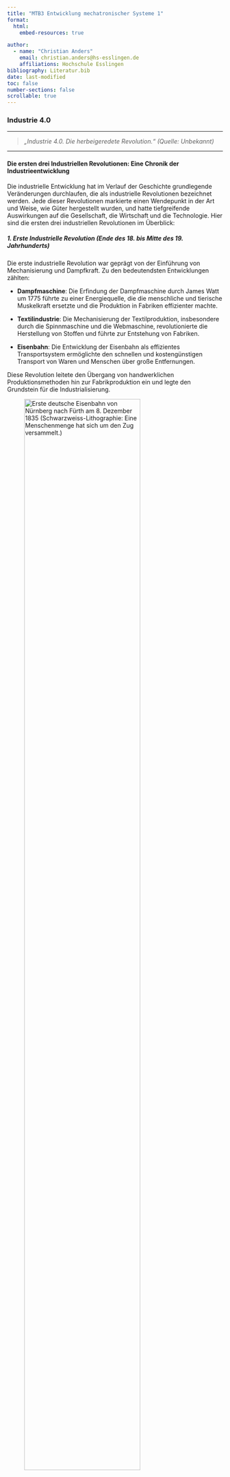 ```yaml
---
title: "MTB3 Entwicklung mechatronischer Systeme 1"
format:
  html:
    embed-resources: true

author:
  - name: "Christian Anders"
    email: christian.anders@hs-esslingen.de
    affiliations: Hochschule Esslingen
bibliography: Literatur.bib
date: last-modified
toc: false
number-sections: false
scrollable: true
---
```


<!-- 
::: {.callout-warning}
## WARNING!
**THIS DOCUMENT IS STILL WORK IN PROGRESS!!!**
:::
-->

<!-- -------------------------------------------------------------------------

                       Industrie 4.0

-------------------------------------------------------------------------- -->

### Industrie 4.0

---

> *„Industrie 4.0. Die herbeigeredete Revolution.“ (Quelle: Unbekannt)*

---

#### Die ersten drei Industriellen Revolutionen: Eine Chronik der Industrieentwicklung

Die industrielle Entwicklung hat im Verlauf der Geschichte grundlegende Veränderungen durchlaufen, die als industrielle Revolutionen bezeichnet werden. Jede dieser Revolutionen markierte einen Wendepunkt in der Art und Weise, wie Güter hergestellt wurden, und hatte tiefgreifende Auswirkungen auf die Gesellschaft, die Wirtschaft und die Technologie. Hier sind die ersten drei industriellen Revolutionen im Überblick:


##### 1. Erste Industrielle Revolution (Ende des 18. bis Mitte des 19. Jahrhunderts)

Die erste industrielle Revolution war geprägt von der Einführung von Mechanisierung und Dampfkraft. Zu den bedeutendsten Entwicklungen zählten:

- **Dampfmaschine**: Die Erfindung der Dampfmaschine durch James Watt um 1775 führte zu einer Energiequelle, die die menschliche und tierische Muskelkraft ersetzte und die Produktion in Fabriken effizienter machte.

- **Textilindustrie**: Die Mechanisierung der Textilproduktion, insbesondere durch die Spinnmaschine und die Webmaschine, revolutionierte die Herstellung von Stoffen und führte zur Entstehung von Fabriken.

- **Eisenbahn**: Die Entwicklung der Eisenbahn als effizientes Transportsystem ermöglichte den schnellen und kostengünstigen Transport von Waren und Menschen über große Entfernungen.

Diese Revolution leitete den Übergang von handwerklichen Produktionsmethoden hin zur Fabrikproduktion ein und legte den Grundstein für die Industrialisierung.

![Erste deutsche Eisenbahn von Nürnberg nach Fürth am 8. Dezember 1835 (Schwarzweiss-Lithographie: Eine Menschenmenge hat sich um den Zug versammelt.)](images/Adler1835.jpg){width=80% #fig-adler1835}


##### 2. Zweite Industrielle Revolution (Mitte bis Ende des 19. Jahrhunderts)

Die zweite industrielle Revolution wurde durch technologische Fortschritte in der Stahlproduktion, Elektrizität und Chemie geprägt. Zu den wichtigsten Entwicklungen gehörten:

- **Stahlproduktion**: Die Einführung des Bessemer-Verfahrens zur kostengünstigen Herstellung von Stahl ermöglichte den Bau von stärkeren Strukturen und Maschinen.

- **Elektrizität**: Die kommerzielle Nutzung der Elektrizität ermöglichte die Entwicklung von elektrischen Maschinen, Beleuchtung und Kommunikationssystemen. Maschinen konnten damit an dem Ort aufgestellt werden, an dem sie für die Produktionsabläufe am effizientesten waren.

- **Verbrennungsmotor**: Die Erfindung des Verbrennungsmotors leitete eine neue Ära der Mobilität ein und ermöglichte den Einsatz von Automobilen und Flugzeugen. Der Logistiksektor, wie wir ihn heute kennen, entstand.

Diese Phase brachte eine verstärkte Industrialisierung, eine zunehmende Urbanisierung und einen raschen technologischen Fortschritt mit sich.


##### 3. Dritte Industrielle Revolution (20. Jahrhundert)

Die dritte industrielle Revolution wurde durch die Einführung von Informationstechnologie und Automation gekennzeichnet. Zu den Schlüsselentwicklungen zählten:

- **Elektronik und Computer**: Die Entwicklung von Transistoren und Computern ermöglichte die Automatisierung von Prozessen und die Verarbeitung großer Datenmengen.

- **Mikroprozessor**: Die Erfindung des Mikroprozessors revolutionierte die Computertechnologie und legte den Grundstein für moderne IT-Systeme.

- **Internet**: Die Einführung des Internets schuf eine vernetzte Welt, in der Informationen und Kommunikation global verfügbar wurden.

Die dritte industrielle Revolution brachte die Automatisierung in Fertigungsprozesse und führte zu einer verstärkten Integration von Computertechnologie in verschiedenen Bereichen.

Jede dieser industriellen Revolutionen hatte tiefgreifende Auswirkungen auf die Gesellschaft, Wirtschaft und Technologie und ebnete den Weg für die fortschreitende Entwicklung der Industrie bis zur heutigen vierten industriellen Revolution, auch bekannt als Industrie 4.0.


#### Industrie 4.0: Die Evolution der Fertigungsprozesse und Technologien

In den letzten Jahrzehnten hat die Industrielandschaft eine transformative Entwicklung durchlaufen, die durch die fortschreitende Integration von Informationstechnologie in die Fertigungsprozesse geprägt ist. Dieser Paradigmenwechsel wird als "Industrie 4.0" bezeichnet und kennzeichnet den Übergang von konventionellen Fertigungsanlagen zu intelligenten, vernetzten und autonom agierenden Produktionsumgebungen. Industrie 4.0 hat das Potenzial, die Effizienz, Flexibilität und Qualität der Fertigung erheblich zu steigern. 

Der Begriff "Industrie 4.0" wurde erstmals im Jahr 2011 in Deutschland geprägt und steht für die vierte industrielle Revolution. Diese Revolution baut auf den vorherigen Entwicklungsstufen auf: Die erste mechanisierte Produktion, die zweite Massenproduktion mit Hilfe von Elektrizität und Fließbändern und die dritte Phase, die durch die Automatisierung von Produktionsprozessen mithilfe von Elektronik und IT geprägt war. Industrie 4.0 stellt eine integrierte Symbiose aus Produktions- und Informationstechnologie dar.

1. **Vernetzung und Kommunikation**: Ein Kernmerkmal von Industrie 4.0 ist die nahtlose Vernetzung von Maschinen, Anlagen, Produkten und Menschen. Das Internet der Dinge (IoT) ermöglicht die Kommunikation und Datenaustausch in Echtzeit. Dadurch können Informationen über den gesamten Produktionsprozess hinweg erfasst und analysiert werden, was zu einer verbesserten Transparenz und Überwachung führt.

2. **Intelligente Produktionssysteme**: Industrie 4.0 führt zu autonomen Produktionsprozessen, bei denen intelligente Maschinen und Systeme eigenständige Entscheidungen treffen können. Dies wird durch fortschrittliche Sensorik, künstliche Intelligenz (KI) und maschinelles Lernen ermöglicht. Die Fertigung kann sich so flexibel an veränderte Bedingungen anpassen und optimieren.

3. **Digitaler Zwilling**: Ein weiteres Schlüsselkonzept ist der **"Digitale Zwilling"**. Hierbei handelt es sich um eine virtuelle Darstellung eines physischen Produkts oder einer Anlage. Durch den digitalen Zwilling können Simulationen und Analysen durchgeführt werden, um die Effizienz zu steigern, Fehler vorherzusagen und innovative Produkte zu entwickeln.

4. **Dezentrale Entscheidungsstrukturen**: Industrie 4.0 bricht mit den hierarchischen Strukturen der Vergangenheit. Entscheidungen werden vermehrt dezentral getroffen, da die intelligenten Systeme vor Ort reagieren können. Dies erhöht die Reaktionsfähigkeit und ermöglicht eine schnellere Anpassung an Marktveränderungen.

5. **Individualisierung**: Durch die nahezu maßgeschneiderte Produktion wird die Massenproduktion abgelöst. Kundenanforderungen können flexibel und effizient erfüllt werden, was zu personalisierten Produkten führt.

Industrie 4.0 markiert den Verfechtern der vierten industriellen Revolution nach eine weitere entscheidende Phase in der Entwicklung der Industrie. Die Verschmelzung von Produktionstechnologie und Informationsverarbeitung bietet demnach ein enormes Potenzial zur Steigerung der Effizienz, Qualität und Anpassungsfähigkeit von Fertigungsprozessen. Die Einführung von intelligenten, vernetzten Produktionssystemen verändert nicht nur die Art und Weise, wie Produkte hergestellt werden, sondern auch die Art und Weise, wie Unternehmen ihre Wettbewerbsfähigkeit gestalten. Die erfolgreiche Umsetzung erfordert jedoch nicht nur technologische Innovationen, sondern auch einen kulturellen Wandel und eine strategische Neuausrichtung der Unternehmen.

Die seit 2023 aufkommende Euphorie rund um die Künstliche Intelligenz hat das Potenzial, den Hype um die Industrie 4.0 weit in den Schatten zu stellen. Im Rückblick mag der geneigte Leser in einigen Jahren feststellen, dass in der Zukunft die KI als Treiber der vierten Industriellen Revolution bezeichneten industrieller Entwicklung gesehen wird und der in Deutschland aufgeflackerte Hype der vergangenen Jahre um das Internet der Dinge (IoT) schnell durch die KI in den Schatten gestellt werden wird.

<!--
### Internet of Things (IoT)

#### Beschreibung der Technologie

Das Internet of Things (IoT, Deutsch: Internet der Dinge) bezeichnet die Vernetzung physischer Objekte (Things, Dinge) über das Internet oder andere Netzwerke. Über das Netzwerk können diese Objekte kommunizieren bzw. Daten empfangen, verarbeiten und senden (vgl. Abschn. 3.9). Die Objekte sind eindeutig digital identifizierbar und lassen sich über das Netzwerk einzeln ansteuern. Sie sammeln über Sensoren Daten über ihre Umwelt oder ihren eigenen Zustand und können ggf. autonom darauf reagieren. Ziel des Datenaustauschs ist vielfach die selbstständige Erbringung einer Leistung im Verbund mehrerer Objekte. Ein Beispiel illustriert Abb. 4.13: Ein Werkstück identifiziert sich selbst und seinen Bearbeitungszustand in einer Smart Factory mit Hilfe eines RFID-Chips (Radio Frequency Identification, vgl. Abschn. 3.9). Mittels des RFID-Chips lässt sich das Werkstück in der Fabrik kontaktlos über Funkwellen lokalisieren und über seine IP-Adresse, die in den Daten des RFID-Chips hinterlegt ist, eindeutig identifizieren. Während der Bearbeitung des Werkstücks werden von den Maschinen die erforderlichen Fertigungsschritte aus dem RFID-Chip ausgelesen, anschließend durchgeführt und dann im Chip dokumentiert. Danach wird das Werkstück über ein Transportsystem automatisiert zur nächsten Bearbeitungsstation weitergeleitet.

Bei den Anwendungsfällen für IoT handelt es sich nicht nur um die vernetzte Infrastruktur industrieller Anwendungen wie etwa Maschinen einer Fertigungslinie in einer Smart Factory, sondern ebenso um die Vernetzung von Alltagsgegenständen im privaten Bereich wie beispielsweise Küchenmaschinen. Sensoren an diesen Objekten erfassen Daten wie Temperatur, Druck, Feuchtigkeit oder Bewegung und übertragen diese an andere vernetzte Objekte oder IT-Systeme. Ein Beispiel ist ein Fitness-Armband, das Daten über die Körperfunktionen des Trägers sammelt und an eine Smartphone-App überträgt. Die App dient der Überwachung und Analyse der Körperfunktionsdaten und leitet Hinweise zu Ernährung und sportlichen Aktivitäten ab, um die Fitness des Nutzers zu steigern. Häufige Eigenschaften eines IoT-Netzwerks sind die selbstständige Kommunikation unter den einzelnen Objekten, eine automatisierte Steuerung der verbundenen Objekte in einem IoT-Netzwerk oder die für den Nutzer unsichtbare Integration der Objekte zwecks alltagsfähiger Akzeptanz wie etwa bei einer vernetzten Küchenmaschine.

Wie funktioniert das IoT? Eine generische IoT-Architektur wie das illustrative Beispiel in Abb. 4.14 besteht im Wesentlichen aus drei Schichten. Die erste Schicht sind die Datenquellen, vor allem aus den Sensoren der Objekte in der physischen Welt. Die Basis für die Datenverarbeitung sind sogenannte eingebettete Systeme. Dies sind aufeinander abgestimmte IT-Komponenten wie zum Beispiel Sensoren und Mikroprozessoren. Ggf. speisen weitere IT-Systeme wie etwa ein Manufacturing Execution System (MES) weitere Daten ins Netzwerk. In der zweiten Schicht erfolgt die Vernetzung der Objekte untereinander oder mit einem zentralen Steuerungssystem. Die Grundlage für die Vernetzung der Objekte bildet eine Kommunikationsinfrastruktur. Die Objekte sind entweder über ein lokales Netzwerk, über einen Funkstandard wie etwa LoRaWAN, oder via Internet miteinander verbunden. Die Basis für den automatisierten Informationsaustausch sind häufig Cloud-Lösungen (vgl. Abschn. 4.3.9), da diese nicht nur die großen Datenmengen effizient verarbeiten können, sondern den Zugriff auf die gespeicherten Daten von jedem Ort aus über das Internet ermöglichen. Für den Datenaustausch sind zusätzliche Integrationsplattformen erforderlich, welche die Konnektivität zwischen den Objekten und IT-Systemen sowie die Sicherheit und das Datenmanagement unterstützen. Diese Zwischenschicht lässt sich auch als „Datendrehscheibe“ zwischen der physischen und digitalen Welt auffassen. Die digitale Welt der Applikationen und der Analyse stellt die dritte Schicht dar. Diese umfasst die digitalen Dienste wie die Auswertung oder Präsentation von Sensordaten, die Steuerung von Objekten oder die Automatisierung von Prozessen. Die Daten werden wiederum via Cloud oder durch andere IT-Server bereitgestellt.

![Beispielhafte IoT-Architektur mit drei Schichten. (Quelle: @bender_pahlbeitz_2021)](images/436275_2_De_4_Fig14_HTML.png){width=80% #fig-iotebenen}

Was ist der Unterschied zwischen dem IoT und dem IIoT? Das IoT umfasst sowohl die Vernetzung von Objekten aus dem geschäftlichen als auch aus dem privaten Umfeld. Das IIoT (Industrial Internet of Things) ist der IoT-Ansatz, der sich auf die industriellen Anwendungen im Bereich von Produktionssystemen bezieht. Dabei unterstützen Sensordaten die genaue und echtzeitnahe Steuerung der Prozesse, die Qualitätskontrolle der Produkte und das frühzeitige Erkennen erforderlicher Wartungsmaßnahmen. In der Logistik dienen RFID-Tags (vgl. Abschn. 3.9) dem automatisierten Lokalisieren von Packstücken oder dem Erfassen von Warenein- und -ausgängen.

Der Begriff Edge Computing bezieht sich auf Technologien, die lokal die Klassifizierung, Aggregation und Vorverarbeitung von Daten an den „Rändern“ eines Netzes nahe an den Sensoren ermöglichen. Sogenannte „Edge Devices“ verwalten verschiedene IIoT-Geräte im Sensornetzwerk. Von diesen erhalten sie ständig eine hohe Rate an (Maschinen-)Daten. Das Edge Device verarbeitet die Rohdaten direkt im IIoT-Gerät selbst oder in dessen unmittelbarer Nähe. Edge Computing wird typischerweise für einfache Analysen genutzt und verarbeitet die Daten außerhalb der Cloud, um sie dann weiterzuleiten. Der Informationsfluss funktioniert aber auch andersherum. Die Analyseergebnisse aggregierter Daten aus der Cloud können wiederum an die Edge Devices zurück übertragen werden. Die Edge Devices können somit über die Steuerung der IIoT-Geräte autonom mit den Fertigungsmaschinen interagieren und die über die Cloud Services erstellten Regeln und Befehle ausführen.

Typische Anwendungsfelder und Praxisbeispiele
Das IoT wird in diversen Bereichen angewendet und dient dabei in der Regel der Auswertung und/oder Weiterverarbeitung der gewonnenen Daten zu Steuerungszwecken. Anwendungsfelder für IoT lassen sich nicht nur im geschäftlichen Umfeld, sondern ebenso im privaten und öffentlichen Kontext finden. Ein Beispiel für die Anwendung von IoT im geschäftlichen Kontext ist eine Smart Factory. Eine Smart Factory (deutsch: intelligente Fabrik) ist ein Fertigungskonzept der Industrie 4.0 (vgl. Abschn. 3.7). Die Produkte, Bauteile, Werkstücke, Maschinen oder auch Roboter kommunizieren untereinander mittels eines IoT-Netzwerks, sodass sich beispielsweise Produkte eigenständig durch die Fertigung steuern können (vgl. auch digitaler Zwilling und CPS, Abschn. 4.3.7 bzw. 4.3.8). Wichtige Informationen für den Fertigungsprozess wie Produktvariante und Bearbeitungsstatus werden dabei aus Werkstücken oder Werkstückträgern ausgelesen, vgl. das einleitende Beispiel. Der Datenaustausch erfolgt ggf. nicht nur zwischen den vorgenannten Elementen, sondern gleichermaßen mit einem zentralen IT-System zur Überwachung des Produktionssystems. Ein weiteres Beispiel sind Drucker, deren Sensoren den Füllstand der Tonerkartuschen an ein zentrales IT-System melden. Bei Unterschreiten eines Mindestfüllstands bestellt das vernetzte IT-System automatisch Nachschub. Ferner werden die Nutzungs- und Betriebsdaten des vernetzten Druckers laufend analysiert, sodass mögliche Störungen vorzeitig erkannt und Wartungsmaßnahmen eingeleitet werden.

Ein verbreitetes Anwendungsbeispiel im privaten Bereich ist das so genannte Smart Home (vgl. Abschn. 3.9). Ein Smart Home ist ein privater Haushalt, in dem vernetzte Geräte miteinander kommunizieren. Dabei kann es sich um ein Thermostat handeln, der sich autonom an wechselnde Gegebenheiten, die über den Sensor eines Außenthermometers digital gemeldet werden, anpasst und dadurch zu einer verbesserten Energiebilanz beiträgt. Die Temperaturregelung erfolgt dabei nicht nur über die Heizung, sondern ebenso durch Ansprechen des Aktors zum Ein- und Ausfahren der Markise, welche die Temperatur über die Intensität der Sonneneinstrahlung regelt. Neben dieser autonomen Anpassung ist eine weitere Option die zentrale Steuerung durch das Smartphone des Bewohners, um beispielsweise eine Waschmaschine anzustellen. Ein anderes Beispiel im privaten Bereich ist ein mit einer Smartphone-App vernetzter Schlüsselbund wie etwa Apple AirTag oder Tile. Sollte der Nutzer seinen Schlüsselbund verlegt haben, so lässt sich dieser über ein eingebettetes System (vgl. Abschn. 3.6) lokalisieren, indem der Ablageort auf einer Karte bzw. einem Richtungsanzeiger in der App visualisiert oder ein Klingelton des Schlüsselbunds initiiert wird. Ein vernetztes Auto meldet automatisch seinen Standort an eine Notrufzentrale, wenn es einen Unfall registriert.

Ein Beispiel im öffentlichen Kontext bietet eine sogenannte Smart City. Der Begriff Smart City bezeichnet digitale Entwicklungskonzepte für Städte und Kommunen. Für einen intelligenten Verkehr und eine höhere Lebensqualität erfassen Sensoren die aktuelle Verkehrslage in Echtzeit, um mittels dynamischer Ampelschaltungen den Verkehrsfluss zu optimieren. Zu mehr Nachhaltigkeit tragen in den Smart Cities autonom steuerbare Straßenbeleuchtungen bei. Diese schalten sich erst dann an, wenn ein Bewegungssensor meldet, dass sich eine Person oder ein Fahrzeug nähert. Distanzsensoren in öffentlichen Mülltonnen melden ihren Füllstand an ein zentrales IT-System des Entsorgungsdienstleisters, sodass sich eine effiziente Abholung nicht nach einer festen Frequenz richtet, sondern nach dem realen Bedarf.

Betriebswirtschaftlicher Nutzen
Das IoT ermöglicht über die Vernetzung der physischen IoT-Objekte die Sammlung und Speicherung großer Datenmengen wie beispielsweise die Nutzungs- oder Sensordaten der Objekte. Durch die Analyse dieser Daten lassen sich ökonomisch verwertbare Erkenntnisse über die Steuerung operativer Prozesse, die Erweiterung von Geschäftsmodellen und die Verbesserung der Customer Experience gewinnen. Über die Sensordaten lassen sich Prozesse automatisiert steuern bzw. in Echtzeit optimieren und dadurch Kosten sparen. Beispielsweise werden energieintensive Fertigungsprozesse nur dann gestartet, wenn der dynamische Strompreis des Energieanbieters im Tagesverlauf besonders günstig ist. Anwendungen in der Echtzeitkontrolle und -steuerung von Prozessen erhöhen die Prozesssicherheit und ermöglichen Optimierungen im Hinblick auf Zeit und Kosten, beispielsweise bei Online-Diagnosen von Flugzeugen zum Zwecke der Wartung während des Flugs. Mit einer verbesserten Datenverfügbarkeit lassen sich neue Dienste für Kunden anbieten und dadurch Geschäftsmodelle erweitern, beispielsweise durch die prädiktive Wartung von Anlagen, für die der Kunde einen monatlichen Betrag bezahlt. IoT-Plattformen ermöglichen gänzlich neue Geschäftsmodelle (vgl. Abschn. 3.10). IoT-Lösungen sind zudem die Voraussetzung für Angebote eines „Product-as-a-Service“ (vgl. Abschn. 3.6). Dabei wird nicht einmalig ein Produkt an den Kunden verkauft, sondern Gebühren je abgerufener Nutzungseinheit eines Produkts erhoben, beispielsweise ein Geldbetrag je gefahrenem Kilometer eines Car-Sharing-Angebots. Die Customer Experience (vgl. Abschn. 3.2) lässt sich verbessern, wenn die Analyse der Sensordaten Erkenntnisse über das Nutzungsverhalten individueller Kunden erlaubt und diese bei Entwicklung „maßgeschneiderter“ Produkte und Dienstleistungen umgesetzt werden.



Zusammenfassung
Welche zentralen Zusammenhänge bestehen mit anderen Technologien? Die vernetzten Sensoren des IoT sammeln immer mehr Daten im geschäftlichen, privaten und öffentlichen Umfeld. Die dabei anfallenden großen Mengen an strukturierten und unstrukturierten Daten (Big Data) lassen sich durch Methoden der Datenanalyse (vgl. Abschn. 3.5) und künstliche Intelligenz (vgl. Abschn. 4.3.10) in nutzbares Wissen überführen. Dieses Wissen lässt sich beispielsweise zur Optimierung von Prozessen (vgl. Abschn. 3.1) oder zur Innovation von Geschäftsmodellen (vgl. Abschn. 3.10) nutzen. Neue Möglichkeiten für IoT-Lösungen eröffnet der Mobilfunkstandard 5G, der hohe Datenraten, eine hohe Anzahl verbundener Geräte und sehr niedrige Latenzzeiten bietet, beispielsweise für die Überwachung fahrerloser Transportsysteme und die Fahrzeug-zu-Fahrzeug-Kommunikation in Echtzeit.

Etablierte Unternehmen haben im Vergleich zu Start-ups eine gute Ausgangssituation für den Aufbau von IoT-Angeboten. Sie haben Zugang zu Echtzeit-Daten eines großen Kundenstamms bzw. ihren Produkten beim Kunden vor Ort. Es liegen ggf. historische Produkt-/Maschinen-Daten für das Trainieren von KI-Lösungen vor und sie verstehen bereits die Prozesse ihrer (B2B-)Kunden, wenn langjährige Kundenbeziehungen vorliegen. Dies gilt umso mehr, wenn das eigene Produkt ein zentraler Bestandteil einer Anlage beim Kunden ist und dieses einen direkten Einfluss auf die Prozesssteuerung hat.

Um das betriebswirtschaftliche Nutzenpotenzial des IoT realisieren zu können, sind Cloud-basierte IT-Systeme bzw. IoT-Plattformen erforderlich. Diese speichern, kontrollieren und analysieren die IoT-Sensordaten und generieren Prognosen. Die Implementierung von IoT-Lösungen erfordert eine komplexe Integration der vernetzten physischen Objekte und IT-Systeme. Dies erfordert zum einen qualifizierte Mitarbeiter, die nicht in jedem Unternehmen zur Verfügung stehen. Zum anderen geht mit einer höheren Anzahl vernetzter Objekte ein höheres Risiko in Bezug auf Datensicherheit einher.

Ausgewählte Beispiele zu Anwendungsfällen in Tab. 4.6 konkretisieren typische betriebswirtschaftliche Effekte des IoT-Einsatzes.}

-->

::: {.callout-tip}
## Weiterführende Sharable-Links (Springer-Verlag)

+ @bender_pahlbeitz_2021: [Themengebiete der virtuellen Produktentwicklung](https://rdcu.be/dIAaT)

:::
